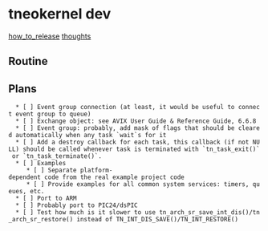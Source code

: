 
= tneokernel dev =

[[how_to_release]]
[[thoughts]]



== Routine ==


== Plans ==

   * [ ] Event group connection (at least, it would be useful to connect event group to queue)
   * [ ] Exchange object: see AVIX User Guide & Reference Guide, 6.6.8
   * [ ] Event group: probably, add mask of flags that should be cleared automatically when any task `wait`s for it
   * [ ] Add a destroy callback for each task, this callback (if not NULL) should be called whenever task is terminated with `tn_task_exit()` or `tn_task_terminate()`.
   * [ ] Examples
      * [ ] Separate platform-dependent code from the real example project code
      * [ ] Provide examples for all common system services: timers, queues, etc.
   * [ ] Port to ARM
   * [ ] Probably port to PIC24/dsPIC
   * [ ] Test how much is it slower to use tn_arch_sr_save_int_dis()/tn_arch_sr_restore() instead of TN_INT_DIS_SAVE()/TN_INT_RESTORE()



   

